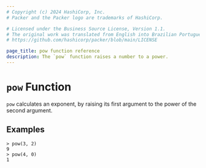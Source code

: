 ```yaml
---
# Copyright (c) 2024 HashiCorp, Inc.
# Packer and the Packer logo are trademarks of HashiCorp.

# Licensed under the Business Source License, Version 1.1.
# The original work was translated from English into Brazilian Portuguese.
# https://github.com/hashicorp/packer/blob/main/LICENSE

page_title: pow function reference
description: The `pow` function raises a number to a power.
---
```


# `pow` Function

`pow` calculates an exponent, by raising its first argument to the power of the second argument.

## Examples

```shell-session
> pow(3, 2)
9
> pow(4, 0)
1
```
